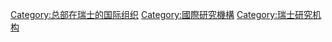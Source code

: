 [[Category:总部在瑞士的国际组织|Category:总部在瑞士的国际组织]]
[[Category:國際研究機構|Category:國際研究機構]]
[[Category:瑞士研究机构|Category:瑞士研究机构]]